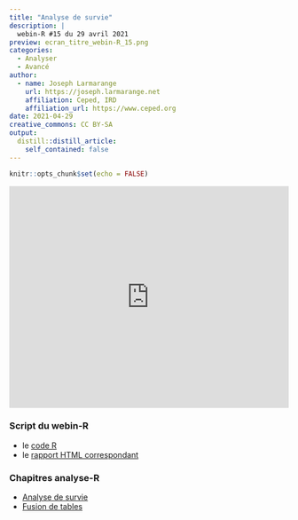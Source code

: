 ```yaml
---
title: "Analyse de survie"
description: |
  webin-R #15 du 29 avril 2021
preview: ecran_titre_webin-R_15.png
categories:
  - Analyser
  - Avancé
author:
  - name: Joseph Larmarange
    url: https://joseph.larmarange.net
    affiliation: Ceped, IRD
    affiliation_url: https://www.ceped.org
date: 2021-04-29
creative_commons: CC BY-SA
output:
  distill::distill_article:
    self_contained: false
---
```



```r
knitr::opts_chunk$set(echo = FALSE)
```


<iframe width="100%" height="400" src="https://www.youtube.com/embed/3XLx1SHc2fw" frameborder="0" allow="accelerometer; autoplay; clipboard-write; encrypted-media; gyroscope; picture-in-picture" allowfullscreen></iframe>


### Script du webin-R

- le [code R](https://github.com/larmarange/webin-R/raw/main/_posts/2021-04-29-analyse-de-survie/analyse_de_survie.R)
- le [rapport HTML correspondant](analyse_de_survie.html)


### Chapitres analyse-R

- [Analyse de survie](https://larmarange.github.io/analyse-R/analyse-de-survie.html)
- [Fusion de tables](https://larmarange.github.io/analyse-R/fusion-de-tables.html)
